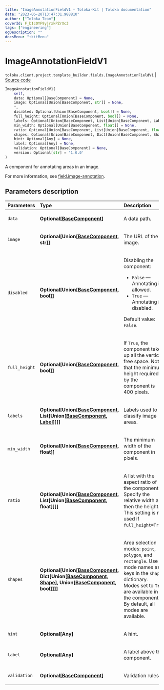 ```yaml
---
title: "ImageAnnotationFieldV1 — Toloka-Kit | Toloka documentation"
date: "2023-06-20T13:47:31.988810"
author: ["Toloka Team"]
coverId: F_bIcOYF9yjrxkPZrXc3
tags: ["engineering"]
ogDescription: ""
docsMenu: "tkitMenu"
---
```


# ImageAnnotationFieldV1

`toloka.client.project.template_builder.fields.ImageAnnotationFieldV1` | [Source code](https://github.com/Toloka/toloka-kit/blob/v1.2.0/src/client/project/template_builder/fields.py#L245)

```python
ImageAnnotationFieldV1(
    self,
    data: Optional[BaseComponent] = None,
    image: Optional[Union[BaseComponent, str]] = None,
    *,
    disabled: Optional[Union[BaseComponent, bool]] = None,
    full_height: Optional[Union[BaseComponent, bool]] = None,
    labels: Optional[Union[BaseComponent, List[Union[BaseComponent, Label]]]] = None,
    min_width: Optional[Union[BaseComponent, float]] = None,
    ratio: Optional[Union[BaseComponent, List[Union[BaseComponent, float]]]] = None,
    shapes: Optional[Union[BaseComponent, Dict[Union[BaseComponent, Shape], Union[BaseComponent, bool]]]] = None,
    hint: Optional[Any] = None,
    label: Optional[Any] = None,
    validation: Optional[BaseComponent] = None,
    version: Optional[str] = '1.0.0'
)
```

A component for annotating areas in an image.

For more information, see [field.image-annotation](/docs/template-builder/reference/field.image-annotation).

## Parameters description

| Parameters | Type | Description |
| :----------| :----| :-----------|
`data`|**Optional\[[BaseComponent](/docs/toloka-kit/reference/toloka.client.project.template_builder.base.BaseComponent)\]**|<p>A data path.</p>
`image`|**Optional\[Union\[[BaseComponent](/docs/toloka-kit/reference/toloka.client.project.template_builder.base.BaseComponent), str\]\]**|<p>The URL of the image.</p>
`disabled`|**Optional\[Union\[[BaseComponent](/docs/toloka-kit/reference/toloka.client.project.template_builder.base.BaseComponent), bool\]\]**|<p>Disabling the component:</p> <ul> <li>`False` — Annotating is allowed.</li> <li>`True` — Annotating is disabled.</li> </ul> <p></p><p>Default value: `False`.</p>
`full_height`|**Optional\[Union\[[BaseComponent](/docs/toloka-kit/reference/toloka.client.project.template_builder.base.BaseComponent), bool\]\]**|<p>If `True`, the component takes up all the vertical free space. Note, that the minimum height required by the component is 400 pixels.</p>
`labels`|**Optional\[Union\[[BaseComponent](/docs/toloka-kit/reference/toloka.client.project.template_builder.base.BaseComponent), List\[Union\[[BaseComponent](/docs/toloka-kit/reference/toloka.client.project.template_builder.base.BaseComponent), [Label](/docs/toloka-kit/reference/toloka.client.project.template_builder.fields.ImageAnnotationFieldV1.Label)\]\]\]\]**|<p>Labels used to classify image areas.</p>
`min_width`|**Optional\[Union\[[BaseComponent](/docs/toloka-kit/reference/toloka.client.project.template_builder.base.BaseComponent), float\]\]**|<p>The minimum width of the component in pixels.</p>
`ratio`|**Optional\[Union\[[BaseComponent](/docs/toloka-kit/reference/toloka.client.project.template_builder.base.BaseComponent), List\[Union\[[BaseComponent](/docs/toloka-kit/reference/toloka.client.project.template_builder.base.BaseComponent), float\]\]\]\]**|<p>A list with the aspect ratio of the component. Specify the relative width and then the height. This setting is not used if `full_height=True`.</p>
`shapes`|**Optional\[Union\[[BaseComponent](/docs/toloka-kit/reference/toloka.client.project.template_builder.base.BaseComponent), Dict\[Union\[[BaseComponent](/docs/toloka-kit/reference/toloka.client.project.template_builder.base.BaseComponent), [Shape](/docs/toloka-kit/reference/toloka.client.project.template_builder.fields.ImageAnnotationFieldV1.Shape)\], Union\[[BaseComponent](/docs/toloka-kit/reference/toloka.client.project.template_builder.base.BaseComponent), bool\]\]\]\]**|<p>Area selection modes: `point`, `polygon`, and `rectangle`. Use mode names as keys in the `shapes` dictionary. Modes set to `True` are available in the component. By default, all modes are available.</p>
`hint`|**Optional\[Any\]**|<p>A hint.</p>
`label`|**Optional\[Any\]**|<p>A label above the component.</p>
`validation`|**Optional\[[BaseComponent](/docs/toloka-kit/reference/toloka.client.project.template_builder.base.BaseComponent)\]**|<p>Validation rules.</p>